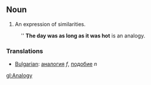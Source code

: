 ==Noun==

# An expression of similarities. 
: '' '''The day was as long as it was hot''' is an analogy.

===Translations===

*[[Bulgarian]]: [[аналогия]] ''f'', [[подобие]] ''n''

[[gl:Analogy]]